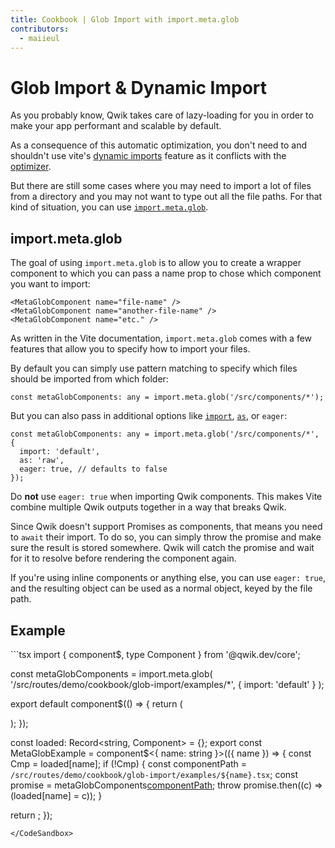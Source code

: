 ```yaml
---
title: Cookbook | Glob Import with import.meta.glob
contributors:
  - maiieul
---
```



# Glob Import & Dynamic Import

As you probably know, Qwik takes care of lazy-loading for you in order to make your app performant and scalable by default.

As a consequence of this automatic optimization, you don't need to and shouldn't use vite's [dynamic imports](https://vitejs.dev/guide/features#dynamic-import) feature as it conflicts with the [optimizer](<../../(qwik)/advanced/optimizer/index.mdx>).

But there are still some cases where you may need to import a lot of files from a directory and you may not want to type out all the file paths. For that kind of situation, you can use [`import.meta.glob`](https://vitejs.dev/guide/features#glob-import).

## import.meta.glob

The goal of using `import.meta.glob` is to allow you to create a wrapper component to which you can pass a name prop to chose which component you want to import:

```tsx
<MetaGlobComponent name="file-name" />
<MetaGlobComponent name="another-file-name" />
<MetaGlobComponent name="etc." />
```

As written in the Vite documentation, `import.meta.glob` comes with a few features that allow you to specify how to import your files.

By default you can simply use pattern matching to specify which files should be imported from which folder:

```tsx
const metaGlobComponents: any = import.meta.glob('/src/components/*');
```

But you can also pass in additional options like [`import`](https://vitejs.dev/guide/features#named-imports), [`as`](https://vitejs.dev/guide/features#glob-import-as), or `eager`:

```tsx
const metaGlobComponents: any = import.meta.glob('/src/components/*', {
  import: 'default',
  as: 'raw',
  eager: true, // defaults to false
});
```

Do **not** use `eager: true` when importing Qwik components. This makes Vite combine multiple Qwik outputs together in a way that breaks Qwik.

Since Qwik doesn't support Promises as components, that means you need to `await` their import. To do so, you can simply throw the promise and make sure the result is stored somewhere. Qwik will catch the promise and wait for it to resolve before rendering the component again.

If you're using inline components or anything else, you can use `eager: true`, and the resulting object can be used as a normal object, keyed by the file path.

## Example

<CodeSandbox src="/src/routes/demo/cookbook/glob-import/">
```tsx
import { component$, type Component } from '@qwik.dev/core';

const metaGlobComponents = import.meta.glob<Component>(
  '/src/routes/demo/cookbook/glob-import/examples/*',
  { import: 'default' }
);

export default component$(() => {
  return (
    <div>
      <MetaGlobExample name="example1" />
      <MetaGlobExample name="example2" />
      <MetaGlobExample name="example3" />
    </div>
  );
});

const loaded: Record<string, Component> = {};
export const MetaGlobExample = component$<{ name: string }>(({ name }) => {
  const Cmp = loaded[name];
  if (!Cmp) {
    const componentPath = `/src/routes/demo/cookbook/glob-import/examples/${name}.tsx`;
    const promise = metaGlobComponents[componentPath]();
    throw promise.then((c) => (loaded[name] = c));
  }

  return <Cmp />;
});
```
</CodeSandbox>
